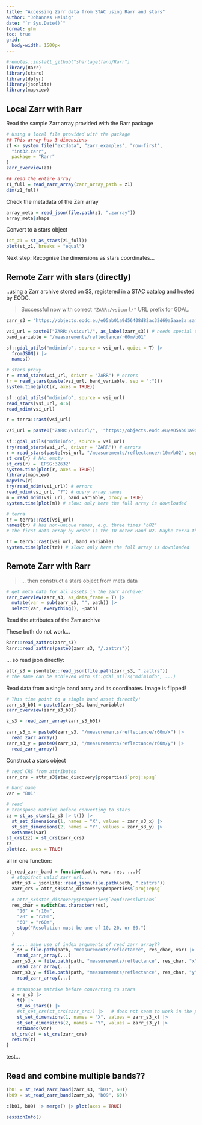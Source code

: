 ```yaml
---
title: "Accessing Zarr data from STAC using Rarr and stars"
author: "Johannes Heisig"
date: "`r Sys.Date()`"
format: gfm
toc: true
grid:
  body-width: 1500px
---
```


```r
#remotes::install_github("sharlagelfand/Rarr")
library(Rarr)
library(stars)
library(dplyr)
library(jsonlite)
library(mapview)
```

## Local Zarr with Rarr

Read the sample Zarr array provided with the Rarr package
```r
# Using a local file provided with the package
## This array has 3 dimensions
z1 <- system.file("extdata", "zarr_examples", "row-first",
  "int32.zarr",
  package = "Rarr"
)
zarr_overview(z1)

## read the entire array
z1_full = read_zarr_array(zarr_array_path = z1)
dim(z1_full)
```

Check the metadata of the Zarr array
```r
array_meta = read_json(file.path(z1, ".zarray"))
array_meta$shape
```

Convert to a stars object
```r
(st_z1 = st_as_stars(z1_full))
plot(st_z1, breaks = "equal")
```

Next step: Recognise the dimensions as stars coordinates...

## Remote Zarr with stars (directly)

..using a Zarr archive stored on S3, registered in a STAC catalog and hosted by EODC.

> Successful now with correct `"ZARR:/vsicurl/"` URL prefix for GDAL.

```r
zarr_s3 = "https://objects.eodc.eu/e05ab01a9d56408d82ac32d69a5aae2a:sample-data/tutorial_data/cpm_v253/S2B_MSIL1C_20250113T103309_N0511_R108_T32TLQ_20250113T122458.zarr"

vsi_url = paste0("ZARR:/vsicurl/", as_label(zarr_s3)) # needs special quoting
band_variable = "/measurements/reflectance/r60m/b01"

sf::gdal_utils("mdiminfo", source = vsi_url, quiet = T) |> 
  fromJSON() |> 
  names()
```

```r
# stars proxy
r = read_stars(vsi_url, driver = "ZARR") # errors
(r = read_stars(paste(vsi_url, band_variable, sep = ":")))
system.time(plot(r, axes = TRUE)) 

sf::gdal_utils("mdiminfo", source = vsi_url)
read_stars(vsi_url, 4:6)
read_mdim(vsi_url)

r = terra::rast(vsi_url)
```

```r
vsi_url = paste0("ZARR:/vsicurl/", '"https://objects.eodc.eu/e05ab01a9d56408d82ac32d69a5aae2a:sample-data/tutorial_data/cpm_v253/S2B_MSIL1C_20250113T103309_N0511_R108_T32TLQ_20250113T122458.zarr"')

sf::gdal_utils("mdiminfo", source = vsi_url)
try(read_stars(vsi_url, driver = "ZARR")) # errors
r = read_stars(paste(vsi_url, "/measurements/reflectance/r10m/b02", sep = ":"))
st_crs(r) # NA: empty
st_crs(r) = 'EPSG:32632'
system.time(plot(r, axes = TRUE))
library(mapview)
mapview(r)
try(read_mdim(vsi_url)) # errors
read_mdim(vsi_url, "?") # query array names
m = read_mdim(vsi_url, band_variable, proxy = TRUE)
system.time(plot(m)) # slow: only here the full array is downloaded
```

```r
# terra 
tr = terra::rast(vsi_url)
names(tr) # has non-unique names, e.g. three times "b02"
# the first data array by order is the 10 meter Band 02. Maybe terra then reads all 10m bands plus their masks, which have a different path (.../mask/r10m/b02), but the same name

tr = terra::rast(vsi_url, band_variable)
system.time(plot(tr)) # slow: only here the full array is downloaded 
```

## Remote Zarr with Rarr

> ... then construct a stars object from meta data

```r
# get meta data for all assets in the zarr archive!
zarr_overview(zarr_s3, as_data_frame = T) |> 
  mutate(var = sub(zarr_s3, "", path)) |> 
  select(var, everything(), -path) 
```

Read the attributes of the Zarr archive

These both do not work...
```r
Rarr::read_zattrs(zarr_s3)
Rarr::read_zattrs(paste0(zarr_s3, "/.zattrs"))
```

... so read json directly:
```r
attr_s3 = jsonlite::read_json(file.path(zarr_s3, ".zattrs"))
# the same can be achieved with sf::gdal_utils('mdiminfo', ...)
```

Read data from a single band array and its coordinates.
Image is flipped!
```r
# This time point to a single band asset directly!
zarr_s3_b01 = paste0(zarr_s3, band_variable)
zarr_overview(zarr_s3_b01)

z_s3 = read_zarr_array(zarr_s3_b01)

zarr_s3_x = paste0(zarr_s3, "/measurements/reflectance/r60m/x") |> 
  read_zarr_array()
zarr_s3_y = paste0(zarr_s3, "/measurements/reflectance/r60m/y") |> 
  read_zarr_array()
```

Construct a stars object
```r
# read CRS from attributes
zarr_crs = attr_s3$stac_discovery$properties$`proj:epsg`

# band name
var = "B01"

# read 
# transpose matrixe before converting to stars
zz = st_as_stars(z_s3 |> t()) |> 
  st_set_dimensions(1, names = "X", values = zarr_s3_x) |> 
  st_set_dimensions(2, names = "Y", values = zarr_s3_y) |> 
  setNames(var)
st_crs(zz) = st_crs(zarr_crs)
zz
plot(zz, axes = TRUE)
```

all in one function:
```r

st_read_zarr_band = function(path, var, res, ...){
  # stopifnot valid zarr url...
  attr_s3 = jsonlite::read_json(file.path(path, ".zattrs"))
  zarr_crs = attr_s3$stac_discovery$properties$`proj:epsg`
  
  # attr_s3$stac_discovery$properties$`eopf:resolutions`
  res_char = switch(as.character(res),
    "10" = "r10m",
    "20" = "r20m", 
    "60" = "r60m",
    stop("Resolution must be one of 10, 20, or 60.")
  )

  # ...: make use of index arguments of read_zarr_array??
  z_s3 = file.path(path, "measurements/reflectance", res_char, var) |> 
    read_zarr_array(...)
  zarr_s3_x = file.path(path, "measurements/reflectance", res_char, "x") |> 
    read_zarr_array(...)
  zarr_s3_y = file.path(path, "measurements/reflectance", res_char, "y") |> 
    read_zarr_array(...)
  
  # transpose matrixe before converting to stars
  z = z_s3 |> 
    t() |> 
    st_as_stars() |> 
    #st_set_crs(st_crs(zarr_crs)) |>   # does not seem to work in the pipeline.
    st_set_dimensions(1, names = "X", values = zarr_s3_x) |> 
    st_set_dimensions(2, names = "Y", values = zarr_s3_y) |> 
    setNames(var)
  st_crs(z) = st_crs(zarr_crs)
  return(z)
}

```
test...

## Read and combine multiple bands??

```r
(b01 = st_read_zarr_band(zarr_s3, "b01", 60))
(b09 = st_read_zarr_band(zarr_s3, "b09", 60))

c(b01, b09) |> merge() |> plot(axes = TRUE)

```
```r
sessionInfo()
```
